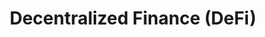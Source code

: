 ---
title: Decentralized Finance (DeFi)
tagline: Leveraging technology, math, and data to generate insights and automate complexities
banner: ./images/ai.webp
bannerPosition: center center
aliases: [] 
tags: []
created: 2022-03-06
updated: 2022-03-06
---